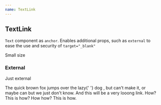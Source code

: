 ```yaml
---
name: TextLink
---
```



## TextLink

`Text` component as `anchor`. Enables additional props, such as `external` to ease the use and security of `target="_blank"`

<Playground>
  <Flex flow="column" gap="8">
    <p>
      <TextLink size="sm" href="https://random.dog/">
        Small size
      </TextLink>
    </p>
  </Flex>
</Playground>

### External

<Playground>
  <Flex flow="column" gap="8">
    <TextLink href="https://random.dog/" external>
      Just external
    </TextLink>
    <p>
      The quick brown fox jumps over the lazy{' '}
      <TextLink href="https://random.dog/" external="icon">
        dog
      </TextLink>
      , but can't make it, or maybe can but we just don't know. And this will be a very looong link. <TextLink
        href="https://random.dog/"
        external
      >
        How? This is how? How how? This is how.
      </TextLink>
    </p>
  </Flex>
</Playground>
